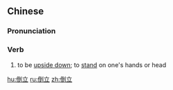 ==Chinese==
{{zh-forms}}

===Pronunciation===
{{zh-pron
|m=dàolì
|cat=v
}}

===Verb===
{{zh-verb}}

# {{lb|zh|of an object}} to be [[upside down]]; {{lb|zh|of a person}} to [[stand]] on one's hands or head

[[hu:倒立]]
[[ru:倒立]]
[[zh:倒立]]